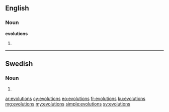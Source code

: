 ==English==

===Noun===
'''evolutions'''

# {{plural of|[[evolution]]}}

----

==Swedish==

===Noun===
{{head|sv|noun form}}

# {{sv-noun-form-indef-gen|evolution}}

[[ar:evolutions]]
[[cy:evolutions]]
[[eo:evolutions]]
[[fr:evolutions]]
[[ku:evolutions]]
[[mg:evolutions]]
[[my:evolutions]]
[[simple:evolutions]]
[[sv:evolutions]]